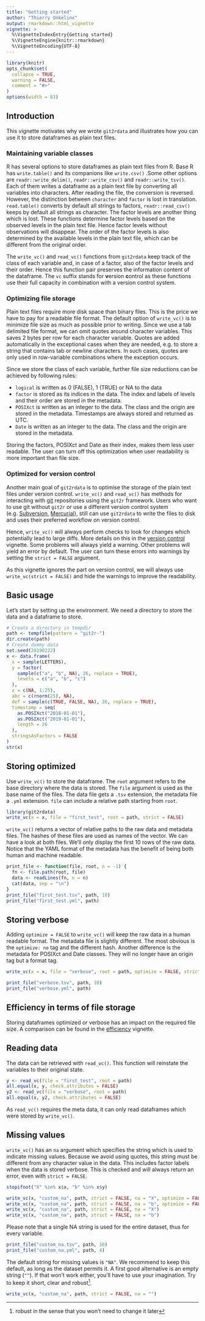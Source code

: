 ```yaml
---
title: "Getting started"
author: "Thierry Onkelinx"
output: rmarkdown::html_vignette
vignette: >
  %\VignetteIndexEntry{Getting started}
  %\VignetteEngine{knitr::rmarkdown}
  %\VignetteEncoding{UTF-8}
---
```


```r
library(knitr)
opts_chunk$set(
  collapse = TRUE,
  warning = FALSE,
  comment = "#>"
)
options(width = 83)
```

## Introduction

This vignette motivates why we wrote `git2rdata` and illustrates how you can use it to store dataframes as plain text files.

### Maintaining variable classes

R has several options to store dataframes as plain text files from R. Base R has `write.table()` and its companions like `write.csv()` .Some other options are `readr::write_delim()`, `readr::write_csv()` and `readr::write_tsv()`. Each of them writes a dataframe as a plain text file by converting all variables into characters. After reading the file, the conversion is reversed. However, the distinction between `character` and `factor` is lost in translation. `read.table()` converts by default all strings to factors, `readr::read_csv()` keeps by default all strings as character. The factor levels are another thing which is lost. These functions determine factor levels based on the observed levels in the plain text file. Hence factor levels without observations will disappear. The order of the factor levels is also determined by the available levels in the plain text file, which can be different from the original order.

The `write_vc()` and `read_vc()` functions from `git2rdata` keep track of the class of each variable and, in case of a factor, also of the factor levels and their order. Hence this function pair preserves the information content of the dataframe. The `vc` suffix stands for **v**ersion **c**ontrol as these functions use their full capacity in combination with a version control system.

### Optimizing file storage

Plain text files require more disk space than binary files. This is the price we have to pay for a readable file format. The default option of `write_vc()` is to minimize file size as much as possible prior to writing. Since we use a tab delimited file format, we can omit quotes around character variables. This saves 2 bytes per row for each character variable. Quotes are added automatically in the exceptional cases when they are needed, e.g. to store a string that contains tab or newline characters. In such cases, quotes are only used in row-variable combinations where the exception occurs.

Since we store the class of each variable, further file size reductions can be achieved by following rules:

- `logical` is written as 0 (FALSE), 1 (TRUE) or NA to the data
- `factor` is stored as its indices in the data. The index and labels of levels and their order are stored in the metadata.
- `POSIXct` is written as an integer to the data. The class and the origin are stored in the metadata. Timestamps are always stored and returned as UTC.
- `Date` is written as an integer to the data. The class and the origin are stored in the metadata.

Storing the factors, POSIXct and Date as their index, makes them less user readable. The user can turn off this optimization when user readability is more important than file size.

### Optimized for version control

Another main goal of `git2rdata` is to optimise the storage of the plain text files under version control. `write_vc()` and `read_vc()` has methods for interacting with [git](https://git-scm.com/) repositories using the `git2r` framework. Users who want to use git without `git2r` or use a different version control system (e.g. [Subversion](https://subversion.apache.org/), [Mercurial](https://www.mercurial-scm.org/)), still can use `git2rdata` to write the files to disk and uses their preferred workflow on version control. 

Hence, `write_vc()` will always perform checks to look for changes which potentially lead to large diffs. More details on this in the [version control](https://inbo.github.io/git2rdata/articles/version_control.html) vignette. Some problems will always yield a warning. Other problems will yield an error by default. The user can turn these errors into warnings by setting the `strict = FALSE` argument.

As this vignette ignores the part on version control, we will always use `write_vc(strict = FALSE)` and hide the warnings to improve the readability.

## Basic usage

Let's start by setting up the environment. We need a directory to store the data and a dataframe to store.

```r
# Create a directory in tempdir
path <- tempfile(pattern = "git2r-")
dir.create(path)
# Create dummy data
set.seed(20190222)
x <- data.frame(
  x = sample(LETTERS),
  y = factor(
    sample(c("a", "b", NA), 26, replace = TRUE),
    levels = c("a", "b", "c")
  ),
  z = c(NA, 1:25),
  abc = c(rnorm(25), NA),
  def = sample(c(TRUE, FALSE, NA), 26, replace = TRUE),
  timestamp = seq(
    as.POSIXct("2018-01-01"),
    as.POSIXct("2019-01-01"),
    length = 26
  ),
  stringsAsFactors = FALSE
)
str(x)
```

## Storing optimized

Use `write_vc()` to store the dataframe. The `root` argument refers to the base directory where the data is stored. The `file` argument is used as the base name of the files. The data file gets a `.tsv` extension, the metadata file a `.yml` extension. `file` can include a relative path starting from `root`.

```r
library(git2rdata)
write_vc(x = x, file = "first_test", root = path, strict = FALSE)
```

`write_vc()` returns a vector of relative paths to the raw data and metadata files. The hashes of these files are used as names of the vector. We can have a look at both files. We'll only display the first 10 rows of the raw data. Notice that the YAML format of the metadata has the benefit of being both human and machine readable. 

```r
print_file <- function(file, root, n = -1) {
  fn <- file.path(root, file)
  data <- readLines(fn, n = n)
  cat(data, sep = "\n")
}
print_file("first_test.tsv", path, 10)
print_file("first_test.yml", path)
```


## Storing verbose

Adding `optimize = FALSE` to `write_vc()` will keep the raw data in a human readable format. The metadata file is slightly different. The most obvious is the `optimize: no` tag and the different hash. Another difference is the metadata for POSIXct and Date classes. They will no longer have an origin tag but a format tag.

```r
write_vc(x = x, file = "verbose", root = path, optimize = FALSE, strict = FALSE)
```

```r
print_file("verbose.tsv", path, 10)
print_file("verbose.yml", path)
```

## Efficiency in terms of file storage

Storing dataframes optimized or verbose has an impact on the required file size. A comparison can be found in the [efficiency](efficiency.html#on-a-file-system) vignette.

## Reading data

The data can be retrieved with `read_vc()`. This function will reinstate the variables to their original state.

```r
y <- read_vc(file = "first_test", root = path)
all.equal(x, y, check.attributes = FALSE)
y2 <- read_vc(file = "verbose", root = path)
all.equal(x, y2, check.attributes = FALSE)
```

As `read_vc()` requires the meta data, it can only read dataframes which were stored by `write_vc()`.

## Missing values

`write_vc()` has an `na` argument which specifies the string which is used to indicate missing values. Because we avoid using quotes, this string must be different from any character value in the data. This includes factor labels when the data is stored verbose. This is checked and will always return an error, even with `strict = FALSE`.

```r
stopifnot("X" %in% x$x, "b" %in% x$y)
```

```r
write_vc(x, "custom_na", path, strict = FALSE, na = "X", optimize = FALSE)
write_vc(x, "custom_na", path, strict = FALSE, na = "b", optimize = FALSE)
write_vc(x, "custom_na", path, strict = FALSE, na = "X")
write_vc(x, "custom_na", path, strict = FALSE, na = "b")
```

Please note that a single NA string is used for the entire dataset, thus for every variable. 

```r
print_file("custom_na.tsv", path, 10)
print_file("custom_na.yml", path, 4)
```

The default string for missing values is `"NA"`. We recommend to keep this default, as long as the dataset permits it. A first good alternative is an empty string (`""`). If that won't work either, you'll have to use your imagination. Try to keep it short, clear and robust^[robust in the sense that you won't need to change it later].

```r
write_vc(x, "custom_na", path, strict = FALSE, na = "")
```
